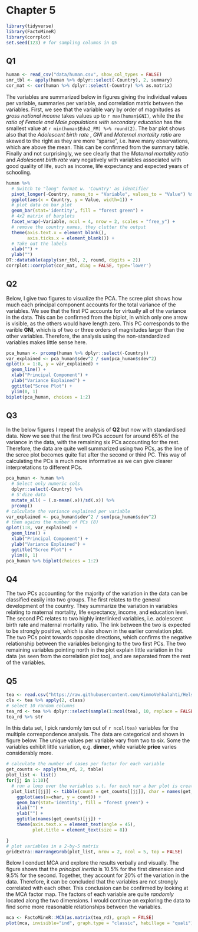 # Chapter 5

```r
library(tidyverse)
library(FactoMineR)
library(corrplot)
set.seed(123) # for sampling columns in Q5
``` 

## Q1
```r
human <- read_csv("data/human.csv", show_col_types = FALSE)
smr_tbl <- apply(human %>% dplyr::select(-Country), 2, summary)
cor_mat <- cor(human %>% dplyr::select(-Country) %>% as.matrix)
```
The variables are summarized below in figures giving the individual values per variable, summaries per variable, and correlation matrix between the variables. First, we see that the variable vary by order of magnitudes as *gross national income* takes values up to `r max(human$GNI)`, while the *the ratio of Female and Male populations with secondary education* has the smallest value at `r min(human$Edu2_FM) %>% round(2)`. The bar plot shows also that the *Adolescent birth rate* , *GNI* and *Maternal mortality ratio* are skewed to the right as they are more "sparse", i.e. have many observations, which are above the mean. This can be confirmed from the summary table. Finally and not surprisingly, we see clearly that the *Maternal mortality ratio* and *Adolescent birth rate* vary negatively with variables associated with good quality of life, such as income, life expectancy and expected years of schooling.

```r
human %>%
  # Switch to "long" format w. 'Country' as identifier
  pivot_longer(-Country, names_to = "Variable", values_to = "Value") %>% 
  ggplot(aes(x = Country, y = Value, width=1)) + 
  # plot data on bar plot
  geom_bar(stat='identity', fill = "forest green") + 
  # 4x2 matrix of barplots
  facet_wrap(~Variable, ncol = 4, nrow = 2, scales = "free_y") +
  # remove the country names, they clutter the output
  theme(axis.text.x = element_blank(),
        axis.ticks.x = element_blank()) +
  # Take out the labels
  xlab("") +
  ylab("")
DT::datatable(apply(smr_tbl, 2, round, digits = 2))
corrplot::corrplot(cor_mat, diag = FALSE, type='lower')
```

## Q2

Below, I give two figures to visualize the PCA. The scree plot shows how much each principal component accounts for the total variance of the variables. We see that the first PC accounts for virtually all of the variance in the data. This can be confirmed from the biplot, in which only one arrow is visible, as the others would have length zero. This PC corresponds to the varible **GNI**, which is of two or three orders of magnitudes larger than the other variables. Therefore, the analysis using the non-standardized variables makes little sense here.  

```r
pca_human <- prcomp(human %>% dplyr::select(-Country))
var_explained <- pca_human$sdev^2 / sum(pca_human$sdev^2)
qplot(x = 1:8, y = var_explained) + 
  geom_line() + 
  xlab("Principal Component") + 
  ylab("Variance Explained") +
  ggtitle("Scree Plot") +
  ylim(0, 1)
biplot(pca_human, choices = 1:2)
```

## Q3

In the below figures I repeat the analysis of **Q2** but now with standardised data. Now we see that the first two PCs account for around 65% of the variance in the data, with the remaining six PCs accounting for the rest. Therefore, the data are quite well summarized using two PCs, as the line of the scree plot becomes quite flat after the second or third PC. This way of calculating the PCs is much more informative as we can give clearer interpretations to different PCs.

```r
pca_human <- human %>% 
  # Select only numeric cols
  dplyr::select(-Country) %>% 
  # S'dize data
  mutate_all( ~ (.x-mean(.x))/sd(.x)) %>% 
  prcomp() 
# calculate the variance explained per variable
var_explained <- pca_human$sdev^2 / sum(pca_human$sdev^2)
# them agains the number of PCs (8)
qplot(1:8, var_explained) + 
  geom_line() + 
  xlab("Principal Component") + 
  ylab("Variance Explained") +
  ggtitle("Scree Plot") +
  ylim(0, 1)
pca_human %>% biplot(choices = 1:2)
```

## Q4

The two PCs accounting for the majority of the variation in the data can be classified easily into two groups. The first relates to the general development of the country. They summarize the variation in variables relating to maternal mortality, life expectancy, income, and education level. The second PC relates to two highly interlinked variables, i.e. adolescent birth rate and maternal mortality ratio. The link between the two is expected to be strongly positive, which is also shown in the earlier correlation plot. The two PCs point towards opposite directions, which confirms the negative relationship between the variables belonging to the two first PCs. The two remaining variables pointing north in the plot explain little variation in the data (as seen from the correlation plot too), and are separated from the rest of the variables.

## Q5
```r
tea <- read.csv("https://raw.githubusercontent.com/KimmoVehkalahti/Helsinki-Open-Data-Science/master/datasets/tea.csv", stringsAsFactors = TRUE)
cls <- tea %>% apply(2, class)
# select 10 random columns
tea_rd <- tea %>% dplyr::select(sample(1:ncol(tea), 10, replace = FALSE))
tea_rd %>% str
```
In this data set, I pick randomly ten out of `r ncol(tea)` variables for the multiple correspondence analysis. The data are categorical and shown in figure below. The unique values per variable vary from two to six. Some the variables exhibit little variation, e.g. **dinner**, while variable **price** varies considerably more.


```r

# calculate the number of cases per factor for each variable
get_counts <- apply(tea_rd, 2, table)
plot_list <- list()
for(jj in 1:10){
  # run a loop over the variables s.t. for each var a bar plot is created
  plot_list[[jj]] <- tibble(count = get_counts[[jj]], char = names(get_counts[[jj]])) %>%
    ggplot(aes(x=char, y = count)) +
    geom_bar(stat='identity', fill = "forest green") +
    xlab("") +
    ylab("") +
    ggtitle(names(get_counts)[jj]) +
    theme(axis.text.x = element_text(angle = 45),
          plot.title = element_text(size = 8))

}
# plot variables in a 2-by-5 matrix
gridExtra::marrangeGrob(plot_list, nrow = 2, ncol = 5, top = FALSE)
```

Below I conduct MCA and explore the results verbally and visually. The figure shows that the *principal inertia* is 10.5% for the first dimension and 9.5% for the second. Together, they account for 20% of the variation in the data. Therefore, it can be concluded that the variables are not strongly correlated with each other. This conclusion can be confirmed by looking at the MCA factor map. The factors of each variable are quite *randomly* located along the two dimensions. I would continue on exploring the data to find some more reasonable relationships between the variables.

```r
mca <- FactoMineR::MCA(as.matrix(tea_rd), graph = FALSE)
plot(mca, invisible="ind", graph.type = "classic", habillage = "quali")
```

